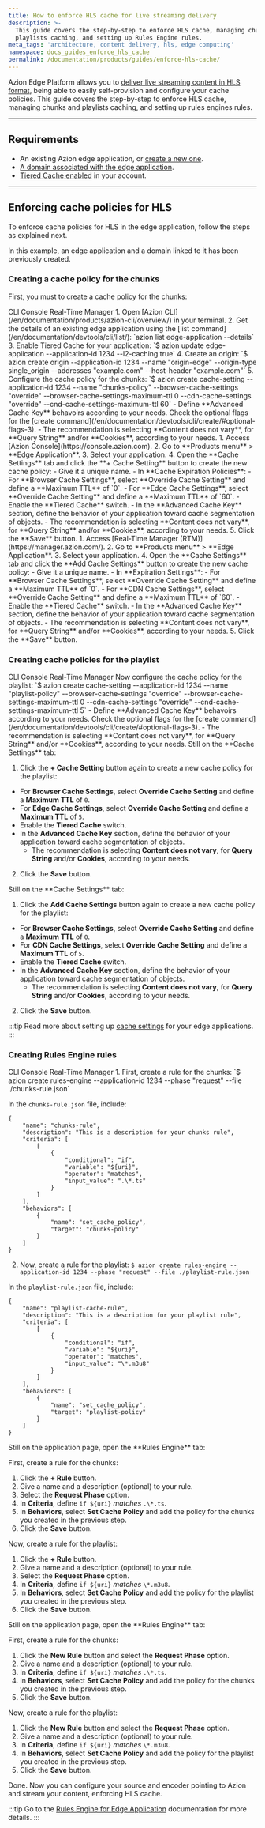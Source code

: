 ```yaml
---
title: How to enforce HLS cache for live streaming delivery
description: >-
  This guide covers the step-by-step to enforce HLS cache, managing chunks and
  playlists caching, and setting up Rules Engine rules.
meta_tags: 'architecture, content delivery, hls, edge computing'
namespace: docs_guides_enforce_hls_cache
permalink: /documentation/products/guides/enforce-hls-cache/
---
```



<InterfaceNote />

Azion Edge Platform allows you to [deliver live streaming content in HLS format](https://www.azion.com/en/solutions/live-streaming-delivery/), being able to easily self-provision and configure your cache policies. This guide covers the step-by-step to enforce HLS cache, managing chunks and playlists caching, and setting up rules engines rules.

---

## Requirements

- An existing Azion edge application, or [create a new one](/en/documentation/products/guides/build/build-an-application/).
- [A domain associated with the edge application](/en/documentation/products/guides/configure-a-domain/).
- [Tiered Cache enabled](/en/documentation/products/guides/billing-and-subscriptions/) in your account.

---

## Enforcing cache policies for HLS

To enforce cache policies for HLS in the edge application, follow the steps as explained next.

In this example, an edge application and a domain linked to it has been previously created.

### Creating a cache policy for the chunks

First, you must to create a cache policy for the chunks:

<Tabs client:visible>
    <Fragment slot="tab.cli">CLI </Fragment>
    <Fragment slot="tab.console">Console </Fragment>
    <Fragment slot="tab.rtm">Real-Time Manager </Fragment>

<Fragment slot="panel.cli">
1. Open [Azion CLI](/en/documentation/products/azion-cli/overview/) in your terminal.
2. Get the details of an existing edge application using the [list command](/en/documentation/devtools/cli/list/): `azion list edge-application --details`
3. Enable Tiered Cache for your application: `$ azion update edge-application --application-id 1234 --l2-caching true`
4. Create an origin: `$ azion create origin --application-id 1234 --name "origin-edge" --origin-type single_origin --addresses "example.com" --host-header "example.com"`
5. Configure the cache policy for the chunks: `$ azion create cache-setting --application-id 1234 --name "chunks-policy" --browser-cache-settings "override" --browser-cache-settings-maximum-ttl 0 --cdn-cache-settings "override" --cnd-cache-settings-maximum-ttl 60`
- Define **Advanced Cache Key** behavoirs according to your needs. Check the optional flags for the [create command](/en/documentation/devtools/cli/create/#optional-flags-3).
- The recommendation is selecting **Content does not vary**, for **Query String** and/or **Cookies**, according to your needs.
</Fragment>

<Fragment slot="panel.console">
1. Access [Azion Console](https://console.azion.com).
2. Go to **Products menu** > **Edge Application**.
3. Select your application.
4. Open the **Cache Settings** tab and click the **+ Cache Setting** button to create the new cache policy:
- Give it a unique name.
- In **Cache Expiration Policies**:
    - For **Browser Cache Settings**, select **Override Cache Setting** and define a **Maximum TTL** of `0`.
    - For **Edge Cache Settings**, select **Override Cache Setting** and define a **Maximum TTL** of `60`.
- Enable the **Tiered Cache** switch.
- In the **Advanced Cache Key** section, define the behavior of your application toward cache segmentation of objects.
    - The recommendation is selecting **Content does not vary**, for **Query String** and/or **Cookies**, according to your needs.
5. Click the **Save** button.
</Fragment>

<Fragment slot="panel.rtm">
1. Access [Real-Time Manager (RTM)](https://manager.azion.com/).
2. Go to **Products menu** > **Edge Application**.
3. Select your application.
4. Open the **Cache Settings** tab and click the **Add Cache Settings** button to create the new cache policy:
- Give it a unique name.
- In **Expiration Settings**:
    - For **Browser Cache Settings**, select **Override Cache Setting** and define a **Maximum TTL** of `0`.
    - For **CDN Cache Settings**, select **Override Cache Setting** and define a **Maximum TTL** of `60`.
- Enable the **Tiered Cache** switch.
- In the **Advanced Cache Key** section, define the behavior of your application toward cache segmentation of objects.
    - The recommendation is selecting **Content does not vary**, for **Query String** and/or **Cookies**, according to your needs.
5. Click the **Save** button.
</Fragment>

</Tabs>
    
### Creating cache policies for the playlist

<Tabs client:visible>
    <Fragment slot="tab.cli">CLI </Fragment>
    <Fragment slot="tab.console">Console </Fragment>
    <Fragment slot="tab.rtm">Real-Time Manager </Fragment>

<Fragment slot="panel.cli">
Now configure the cache policy for the playlist: `$ azion create cache-setting --application-id 1234 --name "playlist-policy" --browser-cache-settings "override" --browser-cache-settings-maximum-ttl 0 --cdn-cache-settings "override" --cnd-cache-settings-maximum-ttl 5`
- Define **Advanced Cache Key** behavoirs according to your needs. Check the optional flags for the [create command](/en/documentation/devtools/cli/create/#optional-flags-3).
- The recommendation is selecting **Content does not vary**, for **Query String** and/or **Cookies**, according to your needs.
</Fragment>

<Fragment slot="panel.console">
Still on the **Cache Settings** tab:

1. Click the **+ Cache Setting** button again to create a new cache policy for the playlist:
- For **Browser Cache Settings**, select **Override Cache Setting** and define a **Maximum TTL** of `0`.
- For **Edge Cache Settings**, select **Override Cache Setting** and define a **Maximum TTL** of `5`.
- Enable the **Tiered Cache** switch.
- In the **Advanced Cache Key** section, define the behavior of your application toward cache segmentation of objects.
    - The recommendation is selecting **Content does not vary**, for **Query String** and/or **Cookies**, according to your needs.
2. Click the **Save** button.
</Fragment>

<Fragment slot="panel.rtm">
Still on the **Cache Settings** tab:

1. Click the **Add Cache Settings** button again to create a new cache policy for the playlist:
- For **Browser Cache Settings**, select **Override Cache Setting** and define a **Maximum TTL** of `0`.
- For **CDN Cache Settings**, select **Override Cache Setting** and define a **Maximum TTL** of `5`.
- Enable the **Tiered Cache** switch.
- In the **Advanced Cache Key** section, define the behavior of your application toward cache segmentation of objects.
    - The recommendation is selecting **Content does not vary**, for **Query String** and/or **Cookies**, according to your needs.
2. Click the **Save** button.
</Fragment>

</Tabs>

:::tip
Read more about setting up [cache settings](/en/documentation/products/build/edge-application/cache-settings/) for your edge applications.
:::

### Creating Rules Engine rules

<Tabs client:visible>
    <Fragment slot="tab.cli">CLI </Fragment>
    <Fragment slot="tab.console">Console </Fragment>
    <Fragment slot="tab.rtm">Real-Time Manager </Fragment>

<Fragment slot="panel.cli">
1. First, create a rule for the chunks: 
`$ azion create rules-engine --application-id 1234 --phase "request" --file ./chunks-rule.json`

In the `chunks-rule.json` file, include:

```
{
    "name": "chunks-rule",
    "description": "This is a description for your chunks rule",
    "criteria": [
        [
            {
                "conditional": "if",
                "variable": "${uri}",
                "operator": "matches",
                "input_value": ".\*.ts"
            }
        ]
    ],
    "behaviors": [
        {
            "name": "set_cache_policy",
            "target": "chunks-policy"
        }
    ]
}
```

2. Now, create a rule for the playlist:
`$ azion create rules-engine --application-id 1234 --phase "request" --file ./playlist-rule.json`

In the `playlist-rule.json` file, include:

```
{
    "name": "playlist-cache-rule",
    "description": "This is a description for your playlist rule",
    "criteria": [
        [
            {
                "conditional": "if",
                "variable": "${uri}",
                "operator": "matches",
                "input_value": "\*.m3u8"
            }
        ]
    ],
    "behaviors": [
        {
            "name": "set_cache_policy",
            "target": "playlist-policy"
        }
    ]
}
```
</Fragment>

<Fragment slot="panel.console">
Still on the application page, open the **Rules Engine** tab:

First, create a rule for the chunks: 
1. Click the **+ Rule** button.
2. Give a name and a description (optional) to your rule.
3. Select the **Request Phase** option.
4. In **Criteria**, define `if ${uri}` *matches* `.\*.ts`.
5. In **Behaviors**, select **Set Cache Policy** and add the policy for the chunks you created in the previous step.
6. Click the **Save** button.

Now, create a rule for the playlist: 
1. Click the **+ Rule** button.
2. Give a name and a description (optional) to your rule.
3. Select the **Request Phase** option.
4. In **Criteria**, define `if ${uri}` *matches* `\*.m3u8`.
5. In **Behaviors**, select **Set Cache Policy** and add the policy for the playlist you created in the previous step.
6. Click the **Save** button.
</Fragment>

<Fragment slot="panel.rtm">
Still on the application page, open the **Rules Engine** tab:

First, create a rule for the chunks: 
1. Click the **New Rule** button and select the **Request Phase** option.
2. Give a name and a description (optional) to your rule.
3. In **Criteria**, define `if ${uri}` *matches* `.\*.ts`.
4. In **Behaviors**, select **Set Cache Policy** and add the policy for the chunks you created in the previous step.
5. Click the **Save** button.

Now, create a rule for the playlist: 
1. Click the **New Rule** button and select the **Request Phase** option.
2. Give a name and a description (optional) to your rule.
3. In **Criteria**, define `if ${uri}` *matches* `\*.m3u8`.
4. In **Behaviors**, select **Set Cache Policy** and add the policy for the playlist you created in the previous step.
5. Click the **Save** button.
</Fragment>

</Tabs>

Done. Now you can configure your source and encoder pointing to Azion and stream your content, enforcing HLS cache.

:::tip
Go to the [Rules Engine for Edge Application](/en/documentation/products/build/edge-application/rules-engine/) documentation for more details.
:::

<LinkButton link="/en/documentation/architecture/live-streaming-delivery/live-streaming-delivery-with-hls/" label="Go to Live Streaming Delivery architecture" severity="secondary" />


